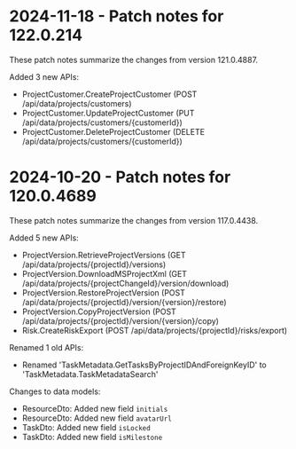 # 2024-11-18 - Patch notes for 122.0.214

These patch notes summarize the changes from version 121.0.4887.

Added 3 new APIs:
* ProjectCustomer.CreateProjectCustomer (POST /api/data/projects/customers)
* ProjectCustomer.UpdateProjectCustomer (PUT /api/data/projects/customers/{customerId})
* ProjectCustomer.DeleteProjectCustomer (DELETE /api/data/projects/customers/{customerId})


# 2024-10-20 - Patch notes for 120.0.4689

These patch notes summarize the changes from version 117.0.4438.

Added 5 new APIs:
* ProjectVersion.RetrieveProjectVersions (GET /api/data/projects/{projectId}/versions)
* ProjectVersion.DownloadMSProjectXml (GET /api/data/projects/{projectChangeId}/version/download)
* ProjectVersion.RestoreProjectVersion (POST /api/data/projects/{projectId}/version/{version}/restore)
* ProjectVersion.CopyProjectVersion (POST /api/data/projects/{projectId}/version/{version}/copy)
* Risk.CreateRiskExport (POST /api/data/projects/{projectId}/risks/export)

Renamed 1 old APIs:
* Renamed 'TaskMetadata.GetTasksByProjectIDAndForeignKeyID' to 'TaskMetadata.TaskMetadataSearch'

Changes to data models:
* ResourceDto: Added new field `initials`
* ResourceDto: Added new field `avatarUrl`
* TaskDto: Added new field `isLocked`
* TaskDto: Added new field `isMilestone`

